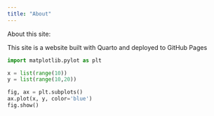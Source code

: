 ```yaml
---
title: "About"
---
```


About this site:

This site is a website built with Quarto and deployed to GitHub Pages

```python
import matplotlib.pylot as plt

x = list(range(10))
y = list(range(10,20))

fig, ax = plt.subplots()
ax.plot(x, y, color='blue')
fig.show()
```
